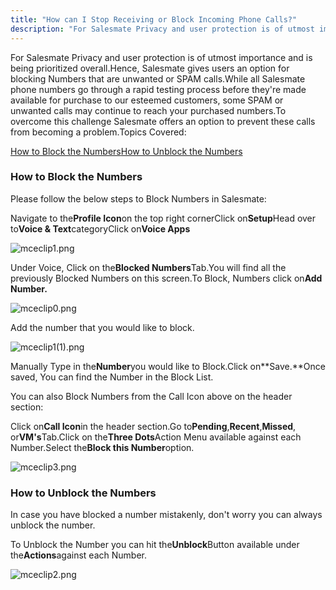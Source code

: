 ```yaml
---
title: "How can I Stop Receiving or Block Incoming Phone Calls?"
description: "For Salesmate Privacy and user protection is of utmost importance and is being prioritized overall.Hence, Salesmate gives users an option for blocking..."
---
```


For Salesmate Privacy and user protection is of utmost importance and is being prioritized overall.Hence, Salesmate gives users an option for blocking Numbers that are unwanted or SPAM calls.While all Salesmate phone numbers go through a rapid testing process before they're made available for purchase to our esteemed customers, some SPAM or unwanted calls may continue to reach your purchased numbers.To overcome this challenge Salesmate offers an option to prevent these calls from becoming a problem.Topics Covered:

[How to Block the Numbers](https://support.salesmate.io/hc/en-us/articles/360061605932#h_01HT2JPZS01JFA1MJEFF03ENBZ)[How to Unblock the Numbers](https://support.salesmate.io/hc/en-us/articles/360061605932#h_01HT2JR6D3W3RV0S19H17KN6E2)

### How to Block the Numbers

Please follow the below steps to Block Numbers in Salesmate:

Navigate to the**Profile Icon**on the top right cornerClick on**Setup**Head over to**Voice & Text**categoryClick on**Voice Apps**

![mceclip1.png](./images/mceclip1-2.png)

Under Voice, Click on the**Blocked Numbers**Tab.You will find all the previously Blocked Numbers on this screen.To Block, Numbers click on**Add Number.**

![mceclip0.png](./images/mceclip0-2.png)

Add the number that you would like to block.

![mceclip1(1).png](./images/mceclip11-2.png)

Manually Type in the**Number**you would like to Block.Click on**Save.**Once saved, You can find the Number in the Block List.

You can also Block Numbers from the Call Icon above on the header section:

Click on**Call Icon**in the header section.Go to**Pending**,**Recent**,**Missed**, or**VM's**Tab.Click on the**Three Dots**Action Menu available against each Number.Select the**Block this Number**option.

![mceclip3.png](./images/mceclip3.png)

### How to Unblock the Numbers

In case you have blocked a number mistakenly, don't worry you can always unblock the number.

To Unblock the Number you can hit the**Unblock**Button available under the**Actions**against each Number.

![mceclip2.png](./images/mceclip2.png)

